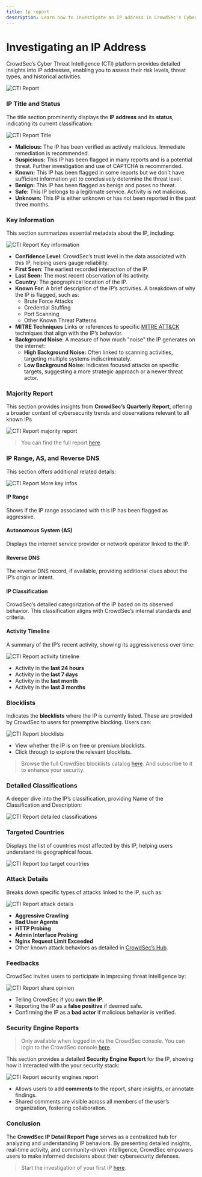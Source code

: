```yaml
---
title: Ip report
description: Learn how to investigate an IP address in CrowdSec's Cyber Threat Intelligence (CTI) platform.
---
```


# Investigating an IP Address

CrowdSec’s Cyber Threat Intelligence (CTI) platform provides detailed insights into IP addresses, enabling you to assess their risk levels, threat types, and historical activities.

![CTI Report](/img/console/cti/report/page.jpeg)

### IP Title and Status

The title section prominently displays the **IP address** and its **status**, indicating its current classification:

![CTI Report Title](/img/console/cti/report/title.png)

-   **<span className="tw-text-red-600 dark:tw-text-red-400">Malicious:</span>** The IP has been verified as actively malicious. Immediate remediation is recommended.
-   **<span className="tw-text-amber-600 dark:tw-text-amber-400">Suspicious:</span>** This IP has been flagged in many reports and is a potential threat. Further investigation and use of CAPTCHA is recommended.
-   **<span className="tw-text-purple-600 dark:tw-text-purple-400">Known:</span>** This IP has been flagged in some reports but we don't have sufficient information yet to conclusively determine the threat level.
-   **<span className="tw-text-cyan-600 dark:tw-text-cyan-400">Benign:</span>** This IP has been flagged as benign and poses no threat.
-   **<span className="tw-text-emerald-600 dark:tw-text-emerald-400">Safe:</span>** This IP belongs to a legitimate service. Activity is not malicious.
-   **<span className="tw-text-gray-600 dark:tw-text-gray-400">Unknown:</span>** This IP is either unknown or has not been reported in the past three months.

### Key Information

This section summarizes essential metadata about the IP, including:

![CTI Report Key information](/img/console/cti/report/key_infos.png)

-   **Confidence Level**: CrowdSec’s trust level in the data associated with this IP, helping users gauge reliability.
-   **First Seen**: The earliest recorded interaction of the IP.
-   **Last Seen:** The most recent observation of its activity.
-   **Country**: The geographical location of the IP.
-   **Known For**: A brief description of the IP’s activities. A breakdown of why the IP is flagged, such as:
    -   Brute Force Attacks
    -   Credential Stuffing
    -   Port Scanning
    -   Other Known Threat Patterns
-   **MITRE Techniques** Links or references to specific [MITRE ATT&CK](https://attack.mitre.org/) techniques that align with the IP’s behavior.
-   **Background Noise**: A measure of how much "noise" the IP generates on the internet:
    -   **High Background Noise:** Often linked to scanning activities, targeting multiple systems indiscriminately.
    -   **Low Background Noise:** Indicates focused attacks on specific targets, suggesting a more strategic approach or a newer threat actor.

### Majority Report

This section provides insights from **CrowdSec’s Quarterly Report**, offering a broader context of cybersecurity trends and observations relevant to all known IPs

![CTI Report majority report](/img/console/cti/report/majority_report.png)

> You can find the full report [here](https://majorityreport.crowdsec.net/).

### IP Range, AS, and Reverse DNS

This section offers additional related details:

![CTI Report More key infos](/img/console/cti/report/more_info.png)

#### IP Range

Shows if the IP range associated with this IP has been flagged as aggressive.

#### Autonomous System (AS)

Displays the internet service provider or network operator linked to the IP.

#### Reverse DNS

The reverse DNS record, if available, providing additional clues about the IP’s origin or intent.

#### IP Classification

CrowdSec’s detailed categorization of the IP based on its observed behavior. This classification aligns with CrowdSec’s internal standards and criteria.

#### Activity Timeline

A summary of the IP’s recent activity, showing its aggressiveness over time:

![CTI Report activity timeline](/img/console/cti/report/activity.png)

-   Activity in the **last 24 hours**
-   Activity in the **last 7 days**
-   Activity in the **last month**
-   Activity in the **last 3 months**

### Blocklists

Indicates the **blocklists** where the IP is currently listed. These are provided by CrowdSec to users for preemptive blocking. Users can:

![CTI Report blocklists](/img/console/cti/report/blocklists.png)

-   View whether the IP is on free or premium blocklists.
-   Click through to explore the relevant blocklists.

> Browse the full CrowdSec blocklists catalog [here](https://app.crowdsec.net/blocklists). And subscribe to it to enhance your security.

### Detailed Classifications

A deeper dive into the IP’s classification, providing Name of the Classification and Description:

![CTI Report detailed classifications](/img/console/cti/report/classifications.png)

### Targeted Countries

Displays the list of countries most affected by this IP, helping users understand its geographical focus.

![CTI Report top target countries](/img/console/cti/report/top_target_countries.png)

### Attack Details

Breaks down specific types of attacks linked to the IP, such as:

![CTI Report attack details](/img/console/cti/report/attack_details.png)

-   **Aggressive Crawling**
-   **Bad User Agents**
-   **HTTP Probing**
-   **Admin Interface Probing**
-   **Nginx Request Limit Exceeded**
-   Other known attack behaviors as detailed in [CrowdSec’s Hub](https://app.crowdsec.net/hub).

### Feedbacks

CrowdSec invites users to participate in improving threat intelligence by:

![CTI Report share opinion](/img/console/cti/report/share_opinion.png)

-   Telling CrowdSec if you **own the IP**.
-   Reporting the IP as a **false positive** if deemed safe.
-   Confirming the IP as a **bad actor** if malicious behavior is verified.

### Security Engine Reports

> Only available when logged in via the CrowdSec console. You can login to the CrowdSec console [here](https://app.crowdsec.net/sign-in).

This section provides a detailed **Security Engine Report** for the IP, showing how it interacted with the your security stack:

![CTI Report security engines report](/img/console/cti/report/security_engines_report.png)

-   Allows users to add **comments** to the report, share insights, or annotate findings.
-   Shared comments are visible across all members of the user’s organization, fostering collaboration.

### Conclusion

The **CrowdSec IP Detail Report Page** serves as a centralized hub for analyzing and understanding IP behaviors. By presenting detailed insights, real-time activity, and community-driven intelligence, CrowdSec empowers users to make informed decisions about their cybersecurity defenses.

> Start the investigation of your first IP [here](https://app.crowdsec.net/cti).
